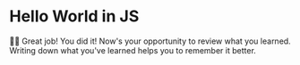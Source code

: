 # Hello World in JS

👨‍💼 Great job! You did it! Now's your opportunity to review what you learned.
Writing down what you've learned helps you to remember it better.
